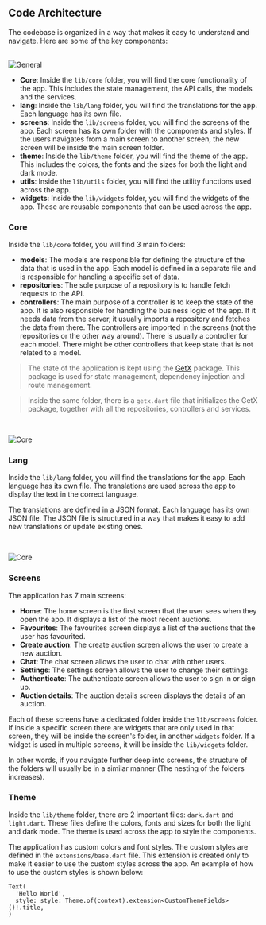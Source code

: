 
## Code Architecture

The codebase is organized in a way that makes it easy to understand and navigate. Here are some of the key components:

<br/>
<Zoom>
<Image
  src="/mobile-app/architecture/1.png"
  alt="General"
  width={1500}
  height={1500}
/>
</Zoom>


- **Core**: Inside the `lib/core` folder, you will find the core functionality of the app. This includes the state management, the API calls, the models and the services.
- **lang**: Inside the `lib/lang` folder, you will find the translations for the app. Each language has its own file.
- **screens**: Inside the `lib/screens` folder, you will find the screens of the app. Each screen has its own folder with the components and styles. If the users navigates from a main screen to another screen, the new screen will be inside the main screen folder.
- **theme**: Inside the `lib/theme` folder, you will find the theme of the app. This includes the colors, the fonts and the sizes for both the light and dark mode.
- **utils**: Inside the `lib/utils` folder, you will find the utility functions used across the app.
- **widgets**: Inside the `lib/widgets` folder, you will find the widgets of the app. These are reusable components that can be used across the app.


### Core

Inside the `lib/core` folder, you will find 3 main folders:
- **models**: The models are responsible for defining the structure of the data that is used in the app. Each model is defined in a separate file and is responsible for handling a specific set of data.
- **repositories**: The sole purpose of a repository is to handle fetch requests to the API.
- **controllers**: The main purpose of a controller is to keep the state of the app. It is also responsible for handling the business logic of the app. If it needs data from the server, it usually imports a repository and fetches the data from there. The controllers are imported in the screens (not the repositories or the other way around). There is usually a controller for each model. There might be other controllers that keep state that is not related to a model.

> The state of the application is kept using the [GetX](https://pub.dev/packages/get) package. This package is used for state management, dependency injection and route management.

> Inside the same folder, there is a `getx.dart` file that initializes the GetX package, together with all the repositories, controllers and services.

<br/>
<Zoom>

<Image
  src="/mobile-app/architecture/2.png"
  alt="Core"
  width={1500}
  height={1500}
/>
</Zoom>


### Lang

Inside the `lib/lang` folder, you will find the translations for the app. Each language has its own file. The translations are used across the app to display the text in the correct language.

The translations are defined in a JSON format. Each language has its own JSON file. The JSON file is structured in a way that makes it easy to add new translations or update existing ones.

<br/>
<Zoom>

<Image
  src="/mobile-app/architecture/4.png"
  alt="Core"
  width={1500}
  height={1500}
/>
</Zoom>



### Screens

The application has 7 main screens:
- **Home**: The home screen is the first screen that the user sees when they open the app. It displays a list of the most recent auctions.
- **Favourites**: The favourites screen displays a list of the auctions that the user has favourited.
- **Create auction**: The create auction screen allows the user to create a new auction.
- **Chat**: The chat screen allows the user to chat with other users.
- **Settings**: The settings screen allows the user to change their settings.
- **Authenticate**: The authenticate screen allows the user to sign in or sign up.
- **Auction details**: The auction details screen displays the details of an auction.

Each of these screens have a dedicated folder inside the `lib/screens` folder. If inside a specific screen there are widgets that are only used in that screen, they will be inside the screen's folder, in another `widgets` folder. If a widget is used in multiple screens, it will be inside the `lib/widgets` folder.

In other words, if you navigate further deep into screens, the structure of the folders will usually be in a similar manner (The nesting of the folders increases).

### Theme

Inside the `lib/theme` folder, there are 2 important files: `dark.dart` and `light.dart`. These files define the colors, fonts and sizes for both the light and dark mode. The theme is used across the app to style the components.

The application has custom colors and font styles. The custom styles are defined in the `extensions/base.dart` file. This extension is created only to make it easier to use the custom styles across the app. An example of how to use the custom styles is shown below:

```
Text(
  'Hello World',
  style: style: Theme.of(context).extension<CustomThemeFields>()!.title,
)
```
